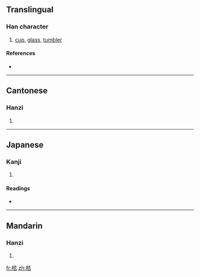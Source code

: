 {{also|杯}}
==Translingual==

===Han character===
{{Han char|rn=75|rad=木|as=07|sn=11|four=4196<sub>9</sub>|canj=木一火口 (DMFR)}}

# [[cup]], [[glass]], [[tumbler]]

====References====
* {{Han ref|kx=0526.250|dkj=14800|dj=0915.180|hdz=21212.030|uh=686E|ud=26734|bh=D5B5|bd=54709}}

----

==Cantonese==

===Hanzi===
{{yue-hanzi|jyut=|y=bui1}}

# {{defn|Cantonese|sort=木07}}

----

==Japanese==

===Kanji===
{{ja-kanji|grade=|rs=木07}}

# {{defn|Japanese|sort=木07}}

====Readings====
* {{ja-readings|on=[[はい]] (hai)|kun=[[さかずき]] (sakazuki)}}

----

==Mandarin==

===Hanzi===
{{cmn-hanzi|pin=[[bēi]] ([[bei1]]), [[xíng]] ([[xing2]])|wg=pei<sup>1</sup>, hsing<sup>2</sup>}}

# {{defn|Mandarin|sort=木07}}

[[fr:桮]]
[[zh:桮]]
